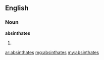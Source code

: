 ==English==

===Noun===
'''absinthates'''

# {{plural of|[[absinthate]]}}

[[ar:absinthates]]
[[mg:absinthates]]
[[my:absinthates]]